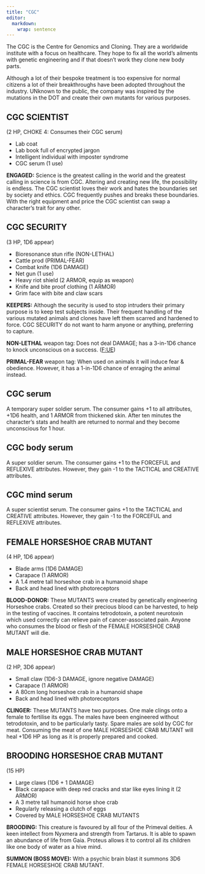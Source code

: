 ```yaml
---
title: "CGC"
editor: 
  markdown: 
    wrap: sentence
---
```


The CGC is the Centre for Genomics and Cloning.
They are a worldwide institute with a focus on healthcare.
They hope to fix all the world's ailments with genetic engineering and if that doesn't work they clone new body parts.

Although a lot of their bespoke treatment is too expensive for normal citizens a lot of their breakthroughs have been adopted throughout the industry.
UNknown to the public, the company was inspired by the mutations in the DOT and create their own mutants for various purposes.

## CGC SCIENTIST {#scientist}

(2 HP, CHOKE 4: Consumes their CGC serum)

- Lab coat
- Lab book full of encrypted jargon
- Intelligent individual with imposter syndrome
- CGC serum (1 use)

__ENGAGED:__ Science is the greatest calling in the world and the greatest calling in science is from CGC.
Altering and creating new life, the possibility is endless.
The CGC scientist loves their work and hates the boundaries set by society and ethics.
CGC frequently pushes and breaks these boundaries.
With the right equipment and price the CGC scientist can swap a character's trait for any other.

## CGC SECURITY {#security}

(3 HP, 1D6 appear)

- Bioresonance stun rifle (NON-LETHAL)
- Cattle prod (PRIMAL-FEAR)
- Combat knife (1D6 DAMAGE)
- Net gun (1 use)
- Heavy riot shield (2 ARMOR, equip as weapon)
- Knife and bite proof clothing (1 ARMOR)
- Grim face with bite and claw scars

__KEEPERS:__ Although the security is used to stop intruders their primary purpose is to keep test subjects inside.
Their frequent handling of the various mutated animals and clones have left them scarred and hardened to force.
CGC SECURITY do not want to harm anyone or anything, preferring to capture.

__NON-LETHAL__ weapon tag: Does not deal DAMAGE; has a 3-in-1D6 chance to knock unconscious on a success. ([F:UE](https://claymorerpgs.itch.io/fist))

__PRIMAL-FEAR__ weapon tag: When used on animals it will induce fear & obedience. However, it has a 1-in-1D6 chance of enraging the animal instead.

## CGC serum {#cgc_serum}

A temporary super soldier serum.
The consumer gains +1 to all attributes, +1D6 health, and 1 ARMOR from thickened skin.
After ten minutes the character's stats and health are returned to normal and they become unconscious for 1 hour.

## CGC body serum {#cgc_body_serum}

A super soldier serum.
The consumer gains +1 to the FORCEFUL and REFLEXIVE attributes.
However, they gain -1 to the TACTICAL and CREATIVE attributes.

## CGC mind serum {#cgc_mind_serum}

A super scientist serum.
The consumer gains +1 to the TACTICAL and CREATIVE attributes.
However, they gain -1 to the FORCEFUL and REFLEXIVE attributes.

## FEMALE HORSESHOE CRAB MUTANT {#female_horseshoe_crab_mutant}

(4 HP, 1D6 appear)

- Blade arms (1D6 DAMAGE)
- Carapace (1 ARMOR)
- A 1.4 metre tall horseshoe crab in a humanoid shape
- Back and head lined with photoreceptors

__BLOOD-DONOR:__ These MUTANTS were created by genetically engineering Horseshoe crabs.
Created so their precious blood can be harvested, to help in the testing of vaccines.
It contains tetrodotoxin, a potent neurotoxin which used correctly can relieve pain of cancer-associated pain.
Anyone who consumes the blood or flesh of the FEMALE HORSESHOE CRAB MUTANT will die.

## MALE HORSESHOE CRAB MUTANT {#male_horseshoe_crab_mutant}

(2 HP, 3D6 appear)

- Small claw (1D6-3 DAMAGE, ignore negative DAMAGE)
- Carapace (1 ARMOR)
- A 80cm long horseshoe crab in a humanoid shape
- Back and head lined with photoreceptors

__CLINGER:__ These MUTANTS have two purposes.
One male clings onto a female to fertilise its eggs.
The males have been engineered without tetrodotoxin, and to be particularly tasty. 
Spare males are sold by CGC for meat.
Consuming the meat of one MALE HORSESHOE CRAB MUTANT will heal +1D6 HP as long as it is properly prepared and cooked.

## BROODING HORSESHOE CRAB MUTANT {#brooding_horseshoe_crab_mutant}

(15 HP)

- Large claws (1D6 + 1 DAMAGE)
- Black carapace with deep red cracks and star like eyes lining it (2 ARMOR)
- A 3 metre tall humanoid horse shoe crab
- Regularly releasing a clutch of eggs
- Covered by MALE HORSESHOE CRAB MUTANTS

__BROODING:__ This creature is favoured by all four of the Primeval deities.
A keen intellect from Nyxmera and strength from Tartarus.
It is able to spawn an abundance of life from Gaia.
Proteus allows it to control all its children like one body of water as a hive mind.

__SUMMON (BOSS MOVE):__ With a psychic brain blast it summons 3D6 FEMALE HORSESHOE CRAB MUTANT.
